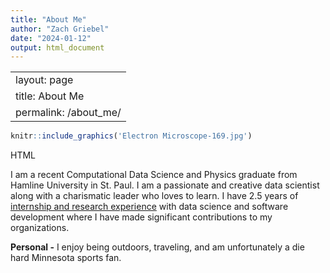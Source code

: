 ```yaml
---
title: "About Me"
author: "Zach Griebel"
date: "2024-01-12"
output: html_document
---
```


---
layout: page
title: About Me
permalink: /about_me/
---

```r
knitr::include_graphics('Electron Microscope-169.jpg')
```

HTML

I am a recent Computational Data Science and Physics graduate from Hamline University in St. Paul. I am a passionate and creative data scientist along with a charismatic leader who loves to learn. I have 2.5 years of [internship and research experience](https://zgriebel.github.io/Experience/) with data science and software development where I have made significant contributions to my organizations.

**Personal -** I enjoy being outdoors, traveling, and am unfortunately a die hard Minnesota sports fan.
